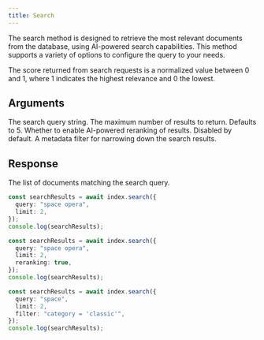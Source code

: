 ```yaml
---
title: Search
---
```


The search method is designed to retrieve the most relevant documents from the database, using AI-powered search capabilities. This method supports a variety of options to configure the query to your needs.

<Note>
  The score returned from search requests is a normalized value between 0 and 1, where 1 indicates the highest relevance and 0 the lowest.
</Note>

## Arguments

<ResponseField name="Payload" type="SearchCommandPayload" required>
  <Expandable defaultOpen="true">
    <ResponseField name="query" type="string" required>
      The search query string.
    </ResponseField>
    <ResponseField name="limit" type="number" required>
      The maximum number of results to return. Defaults to 5.
    </ResponseField>
    <ResponseField name="reranking" type="boolean">
      Whether to enable AI-powered reranking of results. Disabled by default.
    </ResponseField>
    <ResponseField name="filter" type="string">
      A metadata filter for narrowing down the search results.
    </ResponseField>
  </Expandable>
</ResponseField>

## Response

<ResponseField name="Response" type="SearchResult" required>
  <Expandable defaultOpen="true">
    <ResponseField name="results" type="Document[]">
      The list of documents matching the search query.
    </ResponseField>
  </Expandable>
</ResponseField>

<RequestExample>

```typescript Basic Search
const searchResults = await index.search({
  query: "space opera",
  limit: 2,
});
console.log(searchResults);
```

```typescript Search with Reranking
const searchResults = await index.search({
  query: "space opera",
  limit: 2,
  reranking: true,
});
console.log(searchResults);
```

```typescript Search with Filter
const searchResults = await index.search({
  query: "space",
  limit: 2,
  filter: "category = 'classic'",
});
console.log(searchResults);
```

</RequestExample>
